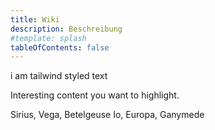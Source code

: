 ```yaml
---
title: Wiki
description: Beschreibung
#template: splash
tableOfContents: false
---
```


<div class="text-xl font-bold text-red-500">i am tailwind styled text</div>


<LinkCard
  title="Git-Konsolenbefehle"
  description="Learn how to make your Starlight site your own with custom styles, fonts, and more."
  href="/guides/customization/"
/>

<CardGrid>
  <LinkCard title="Authoring Markdown" href="/guides/authoring-content/" />
  <LinkCard title="Components" href="/guides/components/" />
</CardGrid>


<Card title="Check this out">Interesting content you want to highlight.</Card>

<CardGrid>
  <Card title="Stars" icon="star">
    Sirius, Vega, Betelgeuse
  </Card>
  <Card title="Moons" icon="moon">
    Io, Europa, Ganymede
  </Card>
</CardGrid>

<Icon name="twitch" color="#6441a5" size="2rem" />



<Code code={exampleCode} lang="js" title={fileName} mark={highlights} />

<Code code={importedCode} lang="ts" title="src/env.d.ts" />
